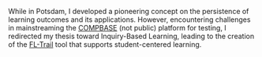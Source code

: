 While in Potsdam, I developed a pioneering concept on the persistence of learning outcomes and its applications. However, encountering challenges in mainstreaming the [COMPBASE](https://gitup.uni-potsdam.de/dehne/compbase) (not public) platform for testing, I redirected my thesis toward Inquiry-Based Learning, leading to the creation of the [FL-Trail](https://github.com/juliandehne/fltrail) tool that supports student-centered learning.